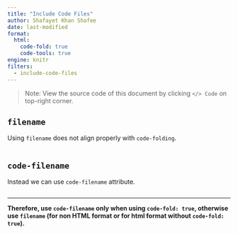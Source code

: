 ```yaml
---
title: "Include Code Files"
author: Shafayet Khan Shafee
date: last-modified
format: 
  html:
    code-fold: true
    code-tools: true
engine: knitr
filters:
  - include-code-files
---
```


> Note: View the source code of this document by clicking `</> Code` on top-right corner.

## `filename`

Using `filename` does not align properly with `code-folding`.

::: {include-from=test/snippets/fizz-buzz.rs code-line-numbers="true" filename="fizz-buzz.rs"}

```.rust
```

:::


## `code-filename`

Instead we can use `code-filename` attribute.

::: {include-from=test/snippets/fizz-buzz.jl code-line-numbers="true" code-filename=fizz-buzz.jl}

```.julia
```

:::

<hr>

**Therefore, use `code-filename` only when using `code-fold: true`, otherwise use `filename` (for non HTML format or for html format without `code-fold: true`).**
